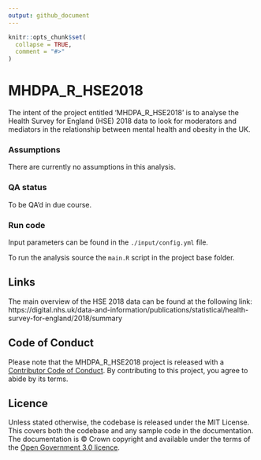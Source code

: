 ```yaml
---
output: github_document
---
```


<!-- README.md is generated from README.Rmd. Please edit that file -->

```r
knitr::opts_chunk$set(
  collapse = TRUE,
  comment = "#>"
)
```

# MHDPA_R_HSE2018

The intent of the project entitled 'MHDPA_R_HSE2018' is to analyse the Health Survey for England (HSE) 2018 data to look for moderators and mediators in the relationship between mental health and obesity in the UK. 

<!-- ## Description -->

<!-- Longer description describing the problem and the analysis performed. -->

### Assumptions

There are currently no assumptions in this analysis. 

### QA status

To be QA'd in due course.

<!-- ## Usage -->

<!-- ### Installation -->

<!-- How to install the project. This should include instructions on any required set up of environment variables and data in enough detail that another analyst in DHSC could use them to run your analysis. Alternatively, guidance on where to find these set up instructions on the internal file system can be provided (do not put SharePoint links on GitHub). -->

### Run code

Input parameters can be found in the `./input/config.yml` file.

<!-- Before running the analysis update... -->

To run the analysis source the `main.R` script in the project base folder.

## Links

The main overview of the HSE 2018 data can be found at the following link:
https://digital.nhs.uk/data-and-information/publications/statistical/health-survey-for-england/2018/summary

<!-- ## Citing the project -->

<!-- Information on how to cite work if appropriate. -->

## Code of Conduct

Please note that the MHDPA_R_HSE2018 project is released with a [Contributor Code of Conduct](https://contributor-covenant.org/version/2/1/CODE_OF_CONDUCT.html). By contributing to this project, you agree to abide by its terms.

## Licence

Unless stated otherwise, the codebase is released under the MIT License. This covers both the codebase and any sample code in the documentation. The documentation is © Crown copyright and available under the terms of the [Open Government 3.0 licence](https://www.nationalarchives.gov.uk/doc/open-government-licence/version/3/).
